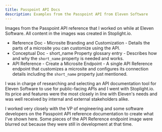 ```yaml
---
title: Passpoint API Docs
description: Examples from the Passpoint API from Eleven Software
---
```



Images from the Passpoint API reference that I worked on while at Eleven Software. All content in
the images was created in Stoplight.io.

* Reference Doc - Microsite Branding and Customization - Details the parts of a microsite you can
  customize using the API.
* Conceptual Doc - short_name Property glossary entry - Describes how and why the `short_name`
  property is needed and works.
* API Reference - Create a Microsite Endpoint - A single API Reference endpoint that customizes a
  microsite and configures its connection details including the `short_name` property just
  mentioned.

I was in charge of researching and selecting an API documentation tool for Eleven Software to use
for public-facing APIs and I went with Stoplight.io. Its price and features were the most closely in
line with Eleven's needs and was well received by internal and external stakeholders alike.

I worked very closely with the VP of engineering and some software developers on the Passpoint API
reference documentation to create what I've shown here. Some pieces of the API Reference endpoint
image were blurred out because they were still in development at that time.